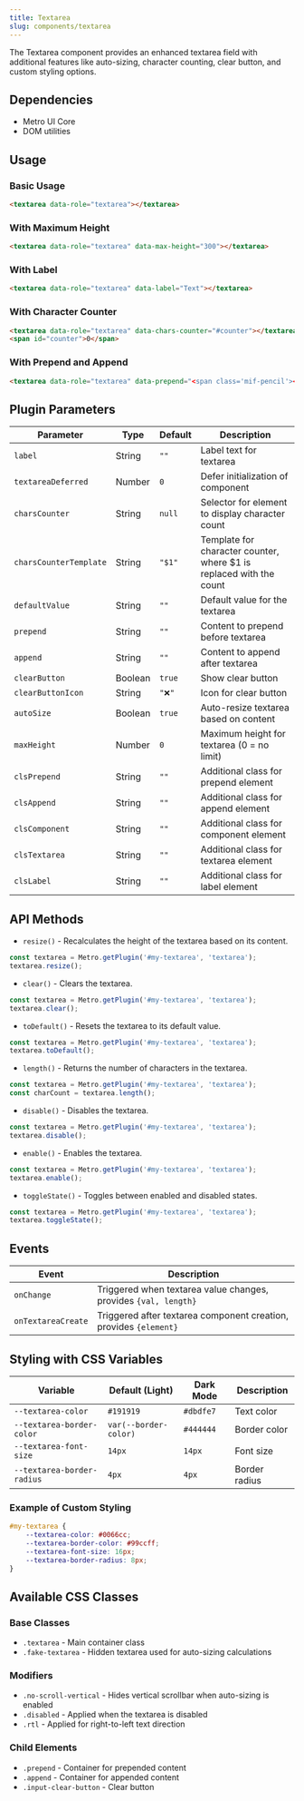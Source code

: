 ```yaml
---
title: Textarea
slug: components/textarea
---
```


The Textarea component provides an enhanced textarea field with additional features like auto-sizing, character counting, clear button, and custom styling options.

## Dependencies

- Metro UI Core
- DOM utilities

## Usage

### Basic Usage

```html
<textarea data-role="textarea"></textarea>
```

### With Maximum Height

```html
<textarea data-role="textarea" data-max-height="300"></textarea>
```

### With Label

```html
<textarea data-role="textarea" data-label="Text"></textarea>
```

### With Character Counter

```html
<textarea data-role="textarea" data-chars-counter="#counter"></textarea>
<span id="counter">0</span>
```

### With Prepend and Append

```html
<textarea data-role="textarea" data-prepend="<span class='mif-pencil'></span>" data-append="<span class='mif-checkmark'></span>"></textarea>
```

## Plugin Parameters

| Parameter | Type | Default | Description |
| --------- | ---- | ------- | ----------- |
| `label` | String | `""` | Label text for textarea |
| `textareaDeferred` | Number | `0` | Defer initialization of component |
| `charsCounter` | String | `null` | Selector for element to display character count |
| `charsCounterTemplate` | String | `"$1"` | Template for character counter, where $1 is replaced with the count |
| `defaultValue` | String | `""` | Default value for the textarea |
| `prepend` | String | `""` | Content to prepend before textarea |
| `append` | String | `""` | Content to append after textarea |
| `clearButton` | Boolean | `true` | Show clear button |
| `clearButtonIcon` | String | `"❌"` | Icon for clear button |
| `autoSize` | Boolean | `true` | Auto-resize textarea based on content |
| `maxHeight` | Number | `0` | Maximum height for textarea (0 = no limit) |
| `clsPrepend` | String | `""` | Additional class for prepend element |
| `clsAppend` | String | `""` | Additional class for append element |
| `clsComponent` | String | `""` | Additional class for component element |
| `clsTextarea` | String | `""` | Additional class for textarea element |
| `clsLabel` | String | `""` | Additional class for label element |

## API Methods

+ `resize()` - Recalculates the height of the textarea based on its content.

```javascript
const textarea = Metro.getPlugin('#my-textarea', 'textarea');
textarea.resize();
```

+ `clear()` - Clears the textarea.

```javascript
const textarea = Metro.getPlugin('#my-textarea', 'textarea');
textarea.clear();
```

+ `toDefault()` - Resets the textarea to its default value.

```javascript
const textarea = Metro.getPlugin('#my-textarea', 'textarea');
textarea.toDefault();
```

+ `length()` - Returns the number of characters in the textarea.

```javascript
const textarea = Metro.getPlugin('#my-textarea', 'textarea');
const charCount = textarea.length();
```

+ `disable()` - Disables the textarea.

```javascript
const textarea = Metro.getPlugin('#my-textarea', 'textarea');
textarea.disable();
```

+ `enable()` - Enables the textarea.

```javascript
const textarea = Metro.getPlugin('#my-textarea', 'textarea');
textarea.enable();
```

+ `toggleState()` - Toggles between enabled and disabled states.

```javascript
const textarea = Metro.getPlugin('#my-textarea', 'textarea');
textarea.toggleState();
```

## Events

| Event | Description |
| ----- | ----------- |
| `onChange` | Triggered when textarea value changes, provides `{val, length}` |
| `onTextareaCreate` | Triggered after textarea component creation, provides `{element}` |

## Styling with CSS Variables

| Variable | Default (Light) | Dark Mode | Description |
| -------- | --------------- | --------- | ----------- |
| `--textarea-color` | `#191919` | `#dbdfe7` | Text color |
| `--textarea-border-color` | `var(--border-color)` | `#444444` | Border color |
| `--textarea-font-size` | `14px` | `14px` | Font size |
| `--textarea-border-radius` | `4px` | `4px` | Border radius |

### Example of Custom Styling

```css
#my-textarea {
    --textarea-color: #0066cc;
    --textarea-border-color: #99ccff;
    --textarea-font-size: 16px;
    --textarea-border-radius: 8px;
}
```

## Available CSS Classes

### Base Classes
- `.textarea` - Main container class
- `.fake-textarea` - Hidden textarea used for auto-sizing calculations

### Modifiers
- `.no-scroll-vertical` - Hides vertical scrollbar when auto-sizing is enabled
- `.disabled` - Applied when the textarea is disabled
- `.rtl` - Applied for right-to-left text direction

### Child Elements
- `.prepend` - Container for prepended content
- `.append` - Container for appended content
- `.input-clear-button` - Clear button
